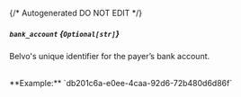 {/* Autogenerated DO NOT EDIT  */}
##### `bank_account` *{`Optional[str]`}*
Belvo's unique identifier for the payer’s bank account.

<br/>
**Example:** `db201c6a-e0ee-4caa-92d6-72b480d6d86f`


